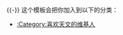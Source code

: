 {{Userbox
  |id=[[File:Artwork showing a blurred globe and other celestial bodies, inspired by the asteroid belt of HD 69830.jpg|46px]]
  |id-c=#121210
  |info=<font color="white">此用户关注'''[[太阳系外行星|<font color="white">系外行星</font>]]'''信息，<br/>希望找到[[系外生命]]。</font>
  |info-c=#153E7E
  |info-s=10
  |border-c=#FDD017
}} <includeonly>[[Category:喜欢天文的维基人|{{PAGENAME}}]]</includeonly>
<noinclude>
{{-}}
这个模板会把你加入到以下的分类：
*[[:Category:喜欢天文的维基人]]

</noinclude>